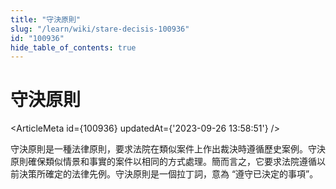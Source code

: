 ```yaml
---
title: "守決原則"
slug: "/learn/wiki/stare-decisis-100936"
id: "100936"
hide_table_of_contents: true
---
```



# 守決原則

<ArticleMeta id={100936} updatedAt={'2023-09-26 13:58:51'} />
<div className='border-solid border-b border-t-0 my-4 border-[var(--ifm-color-gray-300)]' />

守決原則是一種法律原則，要求法院在類似案件上作出裁決時遵循歷史案例。守決原則確保類似情景和事實的案件以相同的方式處理。簡而言之，它要求法院遵循以前決策所確定的法律先例。守決原則是一個拉丁詞，意為 “遵守已決定的事項”。
